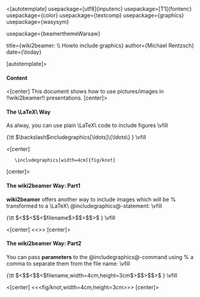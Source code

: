 <[autotemplate]
usepackage=[utf8]{inputenc}
usepackage=[T1]{fontenc}
usepackage={color}
usepackage={textcomp}
usepackage={graphics}
usepackage={wasysym}

usepackage={beamerthemeWarsaw}

title={wiki2beamer: \\ Howto include graphics}
author={Michael Rentzsch}
date={\today}

[autotemplate]>

==== Content ====

<[center]
This document shows how to use pictures/images
in !!wiki2beamer!! presentations.
[center]>


==== The \LaTeX\ Way ====

As alway, you can use plain \LaTeX\ code to include figures
\vfill

{\tt $\backslash$includegraphics[\ldots]\{\ldots\} }
\vfill

<[center]
	\includegraphics[width=4cm]{fig/knot}
[center]>


==== The wiki2beamer Way: Part1 ====

'''wiki2beamer''' offers another way to include images which will be %
transformed to a \LaTeX\ @includegraphics@-statement:
\vfill

{\tt $<$$<$$<$filename$>$$>$$>$ }
\vfill


<[center]
<<<fig/knot>>>
[center]>


==== The wiki2beamer Way: Part2 ====

You can pass '''parameters''' to the @includegraphics@-command using %
a comma to separate them from the file name:
\vfill

{\tt $<$$<$$<$filename,width=4cm,height=3cm$>$$>$$>$ }
\vfill


<[center]
<<<fig/knot,width=4cm,height=3cm>>>
[center]>
